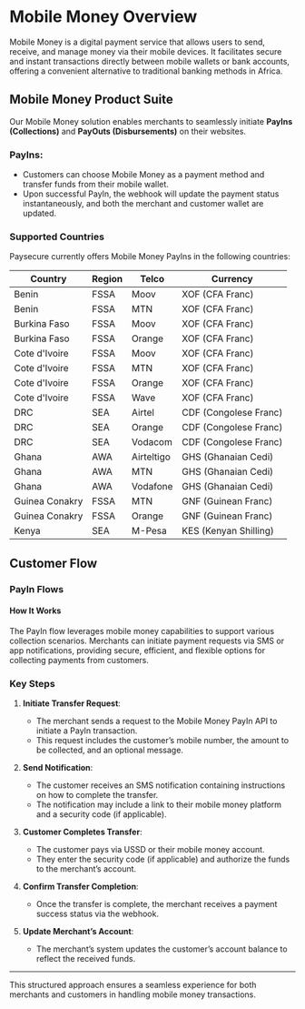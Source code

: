 # Mobile Money Overview

Mobile Money is a digital payment service that allows users to send, receive, and manage money via their mobile devices. It facilitates secure and instant transactions directly between mobile wallets or bank accounts, offering a convenient alternative to traditional banking methods in Africa.

## Mobile Money Product Suite

Our Mobile Money solution enables merchants to seamlessly initiate **PayIns (Collections)** and **PayOuts (Disbursements)** on their websites.

### PayIns:
- Customers can choose Mobile Money as a payment method and transfer funds from their mobile wallet.
- Upon successful PayIn, the webhook will update the payment status instantaneously, and both the merchant and customer wallet are updated.

### Supported Countries
Paysecure currently offers Mobile Money PayIns in the following countries:

| Country | Region | Telco | Currency |
|---------|--------|-------|----------|
| Benin | FSSA | Moov | XOF (CFA Franc) |
| Benin | FSSA | MTN | XOF (CFA Franc) |
| Burkina Faso | FSSA | Moov | XOF (CFA Franc) |
| Burkina Faso | FSSA | Orange | XOF (CFA Franc) |
| Cote d'Ivoire | FSSA | Moov | XOF (CFA Franc) |
| Cote d'Ivoire | FSSA | MTN | XOF (CFA Franc) |
| Cote d'Ivoire | FSSA | Orange | XOF (CFA Franc) |
| Cote d'Ivoire | FSSA | Wave | XOF (CFA Franc) |
| DRC | SEA | Airtel | CDF (Congolese Franc) |
| DRC | SEA | Orange | CDF (Congolese Franc) |
| DRC | SEA | Vodacom | CDF (Congolese Franc) |
| Ghana | AWA | Airteltigo | GHS (Ghanaian Cedi) |
| Ghana | AWA | MTN | GHS (Ghanaian Cedi) |
| Ghana | AWA | Vodafone | GHS (Ghanaian Cedi) |
| Guinea Conakry | FSSA | MTN | GNF (Guinean Franc) |
| Guinea Conakry | FSSA | Orange | GNF (Guinean Franc) |
| Kenya | SEA | M-Pesa | KES (Kenyan Shilling) |

## Customer Flow

### PayIn Flows

#### How It Works

The PayIn flow leverages mobile money capabilities to support various collection scenarios. Merchants can initiate payment requests via SMS or app notifications, providing secure, efficient, and flexible options for collecting payments from customers.

### Key Steps

1. **Initiate Transfer Request**:
   - The merchant sends a request to the Mobile Money PayIn API to initiate a PayIn transaction.
   - This request includes the customer’s mobile number, the amount to be collected, and an optional message.

2. **Send Notification**:
   - The customer receives an SMS notification containing instructions on how to complete the transfer.
   - The notification may include a link to their mobile money platform and a security code (if applicable).

3. **Customer Completes Transfer**:
   - The customer pays via USSD or their mobile money account.
   - They enter the security code (if applicable) and authorize the funds to the merchant’s account.

4. **Confirm Transfer Completion**:
   - Once the transfer is complete, the merchant receives a payment success status via the webhook.

5. **Update Merchant’s Account**:
   - The merchant’s system updates the customer’s account balance to reflect the received funds.

---

This structured approach ensures a seamless experience for both merchants and customers in handling mobile money transactions.